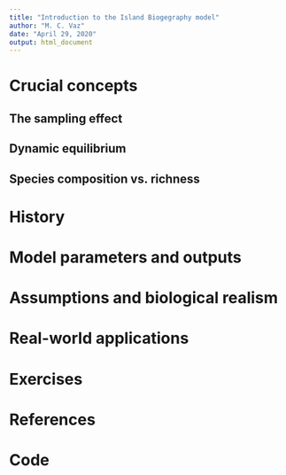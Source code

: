 ```yaml
---
title: "Introduction to the Island Biogegraphy model"
author: "M. C. Vaz"
date: "April 29, 2020"
output: html_document
---
```


# Crucial concepts
## The sampling effect
## Dynamic equilibrium
## Species composition vs. richness

# History

# Model parameters and outputs

# Assumptions and biological realism

# Real-world applications

# Exercises

# References

# Code


